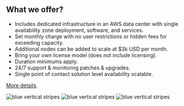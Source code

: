 

## What we offer?
- Includes dedicated infrastructure in an AWS data center with single availability zone deployment, software, and services.
- Set monthly charge with no user restrictions or hidden fees for exceeding capacity.
- Additional nodes can be added to scale at $3k USD per month.
- Bring your own license model (does not include licensing).
- Duration minimums apply.
- 24/7 support & monitoring patches & upgrades.
- Single point of contact solution level availability scalable.

<PageDescription>



[More details](https://ibm-iacs.github.io/cp4d-managed).

</PageDescription>

<FeatureCard
    color="dark"
    href="/IACS-Offering/cloud-pak-for-data-on-aws-standalone"
    title="Getting started"
    actionIcon="arrowRight"
    className="homepage-feature"
    >
<ArtDirection>

![blue vertical stripes](../images/blue-stripes-mobile.jpg)
![blue vertical stripes](../images/blue-stripes-tablet.jpg)
![blue vertical stripes](../images/blue-stripes.jpg)

</ArtDirection>

</FeatureCard>
